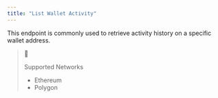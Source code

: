 ```yaml
---
title: "List Wallet Activity"
---
```


This endpoint is commonly used to retrieve activity history on a specific wallet address.

> 📘
> 
> Supported Networks
> 
> * Ethereum
> * Polygon
